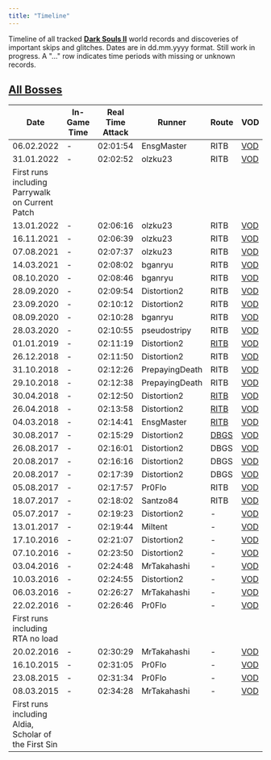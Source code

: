 ```yaml
---
title: "Timeline"
---
```


Timeline of all tracked **[Dark Souls II](/darksouls2)** world records and discoveries of important skips and glitches. Dates are in dd.mm.yyyy format. Still work in progress. A "..." row indicates time periods with missing or unknown records.

## [All Bosses](/darksouls2/all-bosses)

| Date                                                 | In-Game Time | Real Time Attack | Runner         | Route                           | VOD                                                                                                                                        |
| ---------------------------------------------------- | ------------ | ---------------- | -------------- | ------------------------------- | ------------------------------------------------------------------------------------------------------------------------------------------ |
| 06.02.2022                                           | -            | 02:01:54         | EnsgMaster     | RITB                            | [VOD](https://youtu.be/-kbjTbSSNG8)                      |
| 31.01.2022                                           | -            | 02:02:52         | olzku23        | RITB                            | [VOD](https://www.twitch.tv/videos/1282788150)                        |
| First runs including Parrywalk on Current Patch      |              |                  |                |                                 |                                                                                                                                            |
| 13.01.2022                                           | -            | 02:06:16         | olzku23        | RITB                            | [VOD](https://youtu.be/j12W4lB_V6I)                      |
| 16.11.2021                                           | -            | 02:06:39         | olzku23        | RITB                            | [VOD](https://www.twitch.tv/videos/1207369960)                        |
| 07.08.2021                                           | -            | 02:07:37         | olzku23        | RITB                            | [VOD](https://www.twitch.tv/videos/1111100046)                        |
| 14.03.2021                                           | -            | 02:08:02         | bganryu        | RITB                            | [VOD](https://www.twitch.tv/videos/949367222)                         |
| 08.10.2020                                           | -            | 02:08:46         | bganryu        | RITB                            | [VOD](https://www.twitch.tv/videos/764363254)                         |
| 28.09.2020                                           | -            | 02:09:54         | Distortion2    | RITB                            | [VOD](https://youtu.be/sF2YzePTruY)                      |
| 23.09.2020                                           | -            | 02:10:12         | Distortion2    | RITB                            | [VOD](https://youtu.be/lTiyvE9KsxY)                      |
| 08.09.2020                                           | -            | 02:10:28         | bganryu        | RITB                            | [VOD](https://www.twitch.tv/videos/734883948)                         |
| 28.03.2020                                           | -            | 02:10:55         | pseudostripy   | RITB                            | [VOD](https://youtu.be/uDdNN0-85bQ)                      |
| 01.01.2019                                           | -            | 02:11:19         | Distortion2    | [RITB](//pastebin.com/ePBAKWSi) | [VOD](https://youtu.be/QBp_2UpY_O4)                      |
| 26.12.2018                                           | -            | 02:11:50         | Distortion2    | RITB                            | [VOD](https://youtu.be/EVTu1ddAWlQ)                      |
| 31.10.2018                                           | -            | 02:12:26         | PrepayingDeath | RITB                            | [VOD](https://www.twitch.tv/videos/329656365)                         |
| 29.10.2018                                           | -            | 02:12:38         | PrepayingDeath | RITB                            | [VOD](https://www.twitch.tv/videos/328860031)                         |
| 30.04.2018                                           | -            | 02:12:50         | Distortion2    | [RITB](//pastebin.com/sagPqQfS) | [VOD](https://youtu.be/5yWabq8q2Co)                      |
| 26.04.2018                                           | -            | 02:13:58         | Distortion2    | [RITB](//pastebin.com/sagPqQfS) | [VOD](https://youtu.be/u6WSLR_fdWA)                      |
| 04.03.2018                                           | -            | 02:14:41         | EnsgMaster     | [RITB](//pastebin.com/sagPqQfS) | [VOD](https://youtu.be/18AP2W0fqs0)                      |
| 30.08.2017                                           | -            | 02:15:29         | Distortion2    | [DBGS](//pastebin.com/dXwDGRDe) | [VOD](https://youtu.be/BQgPfR2vCpk)                      |
| 26.08.2017                                           | -            | 02:16:01         | Distortion2    | DBGS                            | [VOD](https://www.youtube.com/watch?v=E_--i9LRgp4) |
| 20.08.2017                                           | -            | 02:16:16         | Distortion2    | DBGS                            | [VOD](https://www.twitch.tv/videos/168659561)                   |
| 20.08.2017                                           | -            | 02:17:39         | Distortion2    | DBGS                            | [VOD](https://www.twitch.tv/videos/168623212)                   |
| 05.08.2017                                           | -            | 02:17:57         | Pr0Flo         | RITB                            | [VOD](https://www.youtube.com/watch?v=Tr7k2dfc0GA) |
| 18.07.2017                                           | -            | 02:18:02         | Santzo84       | RITB                            | [VOD](https://www.youtube.com/watch?v=gF3hqFwukLY) |
| 05.07.2017                                           | -            | 02:19:23         | Distortion2    | -                               | [VOD](https://www.youtube.com/watch?v=mzqqUZ2uRp8) |
| 13.01.2017                                           | -            | 02:19:44         | Miltent        | -                               | [VOD](https://www.twitch.tv/videos/114329770)                   |
| 17.10.2016                                           | -            | 02:21:07         | Distortion2    | -                               | [VOD](https://www.youtube.com/watch?v=S3_RVVWbS8I) |
| 07.10.2016                                           | -            | 02:23:50         | Distortion2    | -                               | [VOD](https://www.youtube.com/watch?v=dPaxl3VHCJw) |
| 03.04.2016                                           | -            | 02:24:48         | MrTakahashi    | -                               | [VOD](https://www.twitch.tv/videos/58401932)                    |
| 10.03.2016                                           | -            | 02:24:55         | Distortion2    | -                               | [VOD](https://www.youtube.com/watch?v=LLwb_QnkyxQ) |
| 06.03.2016                                           | -            | 02:26:27         | MrTakahashi    | -                               | [VOD](https://www.youtube.com/watch?v=n2e6cD4pYXk) |
| 22.02.2016                                           | -            | 02:26:46         | Pr0Flo         | -                               | [VOD](https://www.youtube.com/watch?v=oM61N03iHFo) |
| First runs including RTA no load                     |              |                  |                |                                 |                                                                                                                                            |
| 20.02.2016                                           | -            | 02:30:29         | MrTakahashi    | -                               | [VOD](https://www.youtube.com/watch?v=WCuNoMrN34Q) |
| 16.10.2015                                           | -            | 02:31:05         | Pr0Flo         | -                               | [VOD](https://www.twitch.tv/videos/20991389)                    |
| 23.08.2015                                           | -            | 02:31:34         | Pr0Flo         | -                               | [VOD](https://www.youtube.com/watch?v=qke_uxhUY_Q) |
| 08.03.2015                                           | -            | 02:34:28         | MrTakahashi    | -                               | [VOD](https://www.youtube.com/watch?v=zsK3hm4qKZ8) |
| First runs including Aldia, Scholar of the First Sin |              |                  |                |                                 |                                                                                                                                            |

